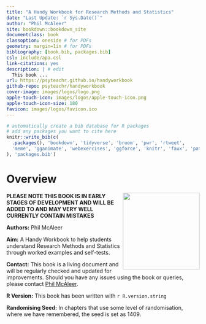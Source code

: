 ```yaml
--- 
title: "A Handy Workbook for Research Methods and Statistics"
date: "Last Update: `r Sys.Date()`"
author: "Phil McAleer" 
site: bookdown::bookdown_site
documentclass: book
classoption: oneside # for PDFs
geometry: margin=1in # for PDFs
bibliography: [book.bib, packages.bib]
csl: include/apa.csl
link-citations: yes
description: | # edit
  This book ...
url: https://psyteachr.github.io/handyworkbook 
github-repo: psyteachr/handyworkbook 
cover-image: images/logos/logo.png 
apple-touch-icon: images/logos/apple-touch-icon.png 
apple-touch-icon-size: 180
favicon: images/logos/favicon.ico 
---
```


```r
# automatically create a bib database for R packages
# add any packages you want to cite here
knitr::write_bib(c(
  .packages(), 'bookdown', 'tidyverse', 'broom', 'pwr', 'rtweet',
  'meme', 'gganimate', 'webexercises', 'ggforce', 'knitr', 'faux', 'patchwork', 'statcheck'
), 'packages.bib')

```

# Overview {-}

<img src="images/HW.png" style="width: 200px; float: right;">

**PLEASE NOTE THIS BOOK IS IN EARLY STAGES OF DEVELOPMENT AND WILL BE ADDED TO AND MAY VERY WELL CURRENTLY CONTAIN MISTAKES**

**Authors:** Phil McAleer

**Aim:** A Handy Workbook to help students understand Research Methods and Statistics through worked examples and self-tests.

**Contact:** This book is a living document and will be regularly checked and updated for improvements. Should you have any issues using the book or queries, please contact [Phil McAleer](mailto:philip.mcaleer@glasgow.ac.uk).

**R Version:** This book has been written with `r R.version.string`

**Randomising Seed:** In chapters that use some level of randomisation, where we have remembered, the seed is set as 1409.

